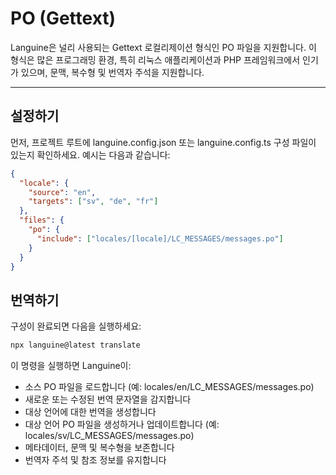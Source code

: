 # PO (Gettext)

Languine은 널리 사용되는 Gettext 로컬리제이션 형식인 PO 파일을 지원합니다. 이 형식은 많은 프로그래밍 환경, 특히 리눅스 애플리케이션과 PHP 프레임워크에서 인기가 있으며, 문맥, 복수형 및 번역자 주석을 지원합니다.

---

## 설정하기

먼저, 프로젝트 루트에 languine.config.json 또는 languine.config.ts 구성 파일이 있는지 확인하세요. 예시는 다음과 같습니다:

```json
{
  "locale": {
    "source": "en",
    "targets": ["sv", "de", "fr"]
  },
  "files": {
    "po": {
      "include": ["locales/[locale]/LC_MESSAGES/messages.po"]
    }
  }
}
```

## 번역하기

구성이 완료되면 다음을 실행하세요:

```bash
npx languine@latest translate
```

이 명령을 실행하면 Languine이:

- 소스 PO 파일을 로드합니다 (예: locales/en/LC_MESSAGES/messages.po)
- 새로운 또는 수정된 번역 문자열을 감지합니다
- 대상 언어에 대한 번역을 생성합니다
- 대상 언어 PO 파일을 생성하거나 업데이트합니다 (예: locales/sv/LC_MESSAGES/messages.po)
- 메타데이터, 문맥 및 복수형을 보존합니다
- 번역자 주석 및 참조 정보를 유지합니다
